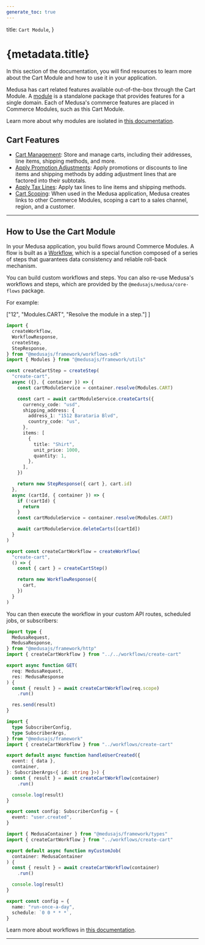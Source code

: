 ```yaml
---
generate_toc: true
---
```



  title: `Cart Module`,
}

# {metadata.title}

In this section of the documentation, you will find resources to learn more about the Cart Module and how to use it in your application.

Medusa has cart related features available out-of-the-box through the Cart Module. A [module](!docs!/learn/fundamentals/modules) is a standalone package that provides features for a single domain. Each of Medusa's commerce features are placed in Commerce Modules, such as this Cart Module.

<Note>

Learn more about why modules are isolated in [this documentation](!docs!/learn/fundamentals/modules/isolation).

</Note>

## Cart Features

- [Cart Management](./concepts/page.mdx): Store and manage carts, including their addresses, line items, shipping methods, and more.
- [Apply Promotion Adjustments](./promotions/page.mdx): Apply promotions or discounts to line items and shipping methods by adding adjustment lines that are factored into their subtotals.
- [Apply Tax Lines](./tax-lines/page.mdx): Apply tax lines to line items and shipping methods.
- [Cart Scoping](./links-to-other-modules/page.mdx): When used in the Medusa application, Medusa creates links to other Commerce Modules, scoping a cart to a sales channel, region, and a customer.

---

## How to Use the Cart Module

In your Medusa application, you build flows around Commerce Modules. A flow is built as a [Workflow](!docs!/learn/fundamentals/workflows), which is a special function composed of a series of steps that guarantees data consistency and reliable roll-back mechanism. 

You can build custom workflows and steps. You can also re-use Medusa's workflows and steps, which are provided by the `@medusajs/medusa/core-flows` package.

For example:

  ["12", "Modules.CART", "Resolve the module in a step."]
]

```ts title="src/workflows/create-cart.ts" highlights={highlights}
import { 
  createWorkflow, 
  WorkflowResponse,
  createStep,
  StepResponse,
} from "@medusajs/framework/workflows-sdk"
import { Modules } from "@medusajs/framework/utils"

const createCartStep = createStep(
  "create-cart",
  async ({}, { container }) => {
    const cartModuleService = container.resolve(Modules.CART)

    const cart = await cartModuleService.createCarts({
      currency_code: "usd",
      shipping_address: {
        address_1: "1512 Barataria Blvd",
        country_code: "us",
      },
      items: [
        {
          title: "Shirt",
          unit_price: 1000,
          quantity: 1,
        },
      ],
    })

    return new StepResponse({ cart }, cart.id)
  },
  async (cartId, { container }) => {
    if (!cartId) {
      return
    }
    const cartModuleService = container.resolve(Modules.CART)

    await cartModuleService.deleteCarts([cartId])
  }
)

export const createCartWorkflow = createWorkflow(
  "create-cart",
  () => {
    const { cart } = createCartStep()

    return new WorkflowResponse({
      cart,
    })
  }
)
```

You can then execute the workflow in your custom API routes, scheduled jobs, or subscribers:

<CodeTabs group="resource-types">
  <CodeTab label="API Route" value="api-route">
    
```ts title="src/api/workflow/route.ts" highlights={[["11"], ["12"]]} collapsibleLines="1-6" expandButtonLabel="Show Imports"
import type {
  MedusaRequest,
  MedusaResponse,
} from "@medusajs/framework/http"
import { createCartWorkflow } from "../../workflows/create-cart"

export async function GET(
  req: MedusaRequest,
  res: MedusaResponse
) {
  const { result } = await createCartWorkflow(req.scope)
    .run()

  res.send(result)
}
```

  </CodeTab>
  <CodeTab label="Subscriber" value="subscriber">
    
```ts title="src/subscribers/user-created.ts" highlights={[["11"], ["12"]]} collapsibleLines="1-6" expandButtonLabel="Show Imports"
import {
  type SubscriberConfig,
  type SubscriberArgs,
} from "@medusajs/framework"
import { createCartWorkflow } from "../workflows/create-cart"

export default async function handleUserCreated({
  event: { data },
  container,
}: SubscriberArgs<{ id: string }>) {
  const { result } = await createCartWorkflow(container)
    .run()

  console.log(result)
}

export const config: SubscriberConfig = {
  event: "user.created",
}
```

  </CodeTab>
  <CodeTab label="Scheduled Job" value="scheduled-job">
    
```ts title="src/jobs/run-daily.ts" highlights={[["7"], ["8"]]}
import { MedusaContainer } from "@medusajs/framework/types"
import { createCartWorkflow } from "../workflows/create-cart"

export default async function myCustomJob(
  container: MedusaContainer
) {
  const { result } = await createCartWorkflow(container)
    .run()

  console.log(result)
}

export const config = {
  name: "run-once-a-day",
  schedule: `0 0 * * *`,
}
```

  </CodeTab>
</CodeTabs>

Learn more about workflows in [this documentation](!docs!/learn/fundamentals/workflows).

---

<CommerceModuleSections />